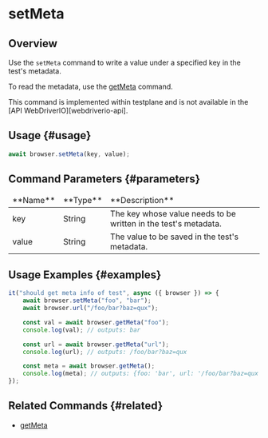 
# setMeta

## Overview

Use the `setMeta` command to write a value under a specified key in the test's metadata.

To read the metadata, use the [getMeta](../getMeta) command.

<Admonition type="info">
    This command is implemented within testplane and is not available in the [API
    WebDriverIO][webdriverio-api].
</Admonition>

## Usage {#usage}

```javascript
await browser.setMeta(key, value);
```

## Command Parameters {#parameters}

<table>
<thead>
<tr><td>**Name**</td><td>**Type**</td><td>**Description**</td></tr>
</thead>
<tbody>
<tr><td>key</td><td>String</td><td>The key whose value needs to be written in the test's metadata.</td></tr>
<tr><td>value</td><td>String</td><td>The value to be saved in the test's metadata.</td></tr>

</tbody>
</table>

## Usage Examples {#examples}

```javascript
it("should get meta info of test", async ({ browser }) => {
    await browser.setMeta("foo", "bar");
    await browser.url("/foo/bar?baz=qux");

    const val = await browser.getMeta("foo");
    console.log(val); // outputs: bar

    const url = await browser.getMeta("url");
    console.log(url); // outputs: /foo/bar?baz=qux

    const meta = await browser.getMeta();
    console.log(meta); // outputs: {foo: 'bar', url: '/foo/bar?baz=qux'}
});
```

## Related Commands {#related}

-   [getMeta](../getMeta)

[webdriverio-api]: https://webdriver.io/docs/api
